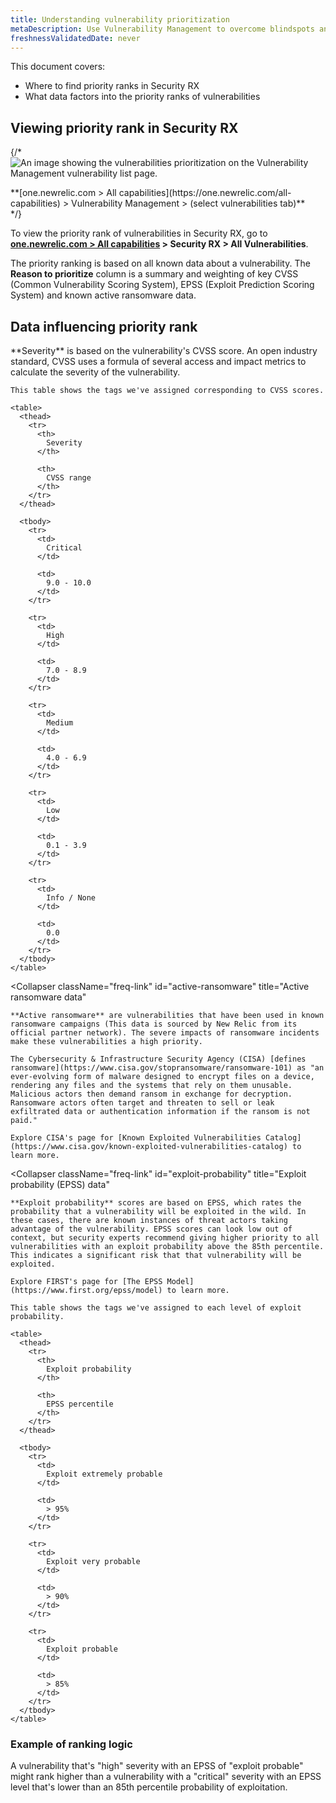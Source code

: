 ```yaml
---
title: Understanding vulnerability prioritization
metaDescription: Use Vulnerability Management to overcome blindspots and assign remediation to developers as a security team.
freshnessValidatedDate: never
---
```


This document covers:

* Where to find priority ranks in Security RX
* What data factors into the priority ranks of vulnerabilities

## Viewing priority rank in Security RX

{/* <img
  title="Vulnerability Management prioritization"
  alt="An image showing the vulnerabilities prioritization on the Vulnerability Management vulnerability list page."
  src="/images/vuln-priority-security.webp"
/>

<figcaption>
  <DNT>
    **[one.newrelic.com > All capabilities](https://one.newrelic.com/all-capabilities) > Vulnerability Management > (select vulnerabilities tab)**
  </DNT>
</figcaption> */}

To view the priority rank of vulnerabilities in Security RX, go to **[one.newrelic.com > All capabilities](https://one.newrelic.com/all-capabilities) > Security RX > All Vulnerabilities**.

The priority ranking is based on all known data about a vulnerability. The **Reason to prioritize** column is a summary and weighting of key CVSS (Common Vulnerability Scoring System), EPSS (Exploit Prediction Scoring System) and known active ransomware data.

## Data influencing priority rank

<CollapserGroup>
  <Collapser
    className="freq-link"
    id="severity"
    title="Severity data"
  >
    **Severity** is based on the vulnerability's CVSS score. An open industry standard, CVSS uses a formula of several access and impact metrics to calculate the severity of the vulnerability.

    This table shows the tags we've assigned corresponding to CVSS scores.

    <table>
      <thead>
        <tr>
          <th>
            Severity
          </th>

          <th>
            CVSS range
          </th>
        </tr>
      </thead>

      <tbody>
        <tr>
          <td>
            Critical
          </td>

          <td>
            9.0 - 10.0
          </td>
        </tr>

        <tr>
          <td>
            High
          </td>

          <td>
            7.0 - 8.9
          </td>
        </tr>

        <tr>
          <td>
            Medium
          </td>

          <td>
            4.0 - 6.9
          </td>
        </tr>

        <tr>
          <td>
            Low
          </td>

          <td>
            0.1 - 3.9
          </td>
        </tr>

        <tr>
          <td>
            Info / None
          </td>

          <td>
            0.0
          </td>
        </tr>
      </tbody>
    </table>
  </Collapser>

  <Collapser
    className="freq-link"
    id="active-ransomware"
    title="Active ransomware data"
  >
    **Active ransomware** are vulnerabilities that have been used in known ransomware campaigns (This data is sourced by New Relic from its official partner network). The severe impacts of ransomware incidents make these vulnerabilities a high priority.

    The Cybersecurity & Infrastructure Security Agency (CISA) [defines ransomware](https://www.cisa.gov/stopransomware/ransomware-101) as "an ever-evolving form of malware designed to encrypt files on a device, rendering any files and the systems that rely on them unusable. Malicious actors then demand ransom in exchange for decryption. Ransomware actors often target and threaten to sell or leak exfiltrated data or authentication information if the ransom is not paid."

    Explore CISA's page for [Known Exploited Vulnerabilities Catalog](https://www.cisa.gov/known-exploited-vulnerabilities-catalog) to learn more.
  </Collapser>

  <Collapser
    className="freq-link"
    id="exploit-probability"
    title="Exploit probability (EPSS) data"
  >
    **Exploit probability** scores are based on EPSS, which rates the probability that a vulnerability will be exploited in the wild. In these cases, there are known instances of threat actors taking advantage of the vulnerability. EPSS scores can look low out of context, but security experts recommend giving higher priority to all vulnerabilities with an exploit probability above the 85th percentile. This indicates a significant risk that that vulnerability will be exploited.

    Explore FIRST's page for [The EPSS Model](https://www.first.org/epss/model) to learn more.

    This table shows the tags we've assigned to each level of exploit probability.

    <table>
      <thead>
        <tr>
          <th>
            Exploit probability
          </th>

          <th>
            EPSS percentile
          </th>
        </tr>
      </thead>

      <tbody>
        <tr>
          <td>
            Exploit extremely probable
          </td>

          <td>
            > 95%
          </td>
        </tr>

        <tr>
          <td>
            Exploit very probable
          </td>

          <td>
            > 90%
          </td>
        </tr>

        <tr>
          <td>
            Exploit probable
          </td>

          <td>
            > 85%
          </td>
        </tr>
      </tbody>
    </table>
  </Collapser>
</CollapserGroup>

### Example of ranking logic

A vulnerability that's "high" severity with an EPSS of "exploit probable" might rank higher than a vulnerability with a "critical" severity with an EPSS level that's lower than an 85th percentile probability of exploitation.
